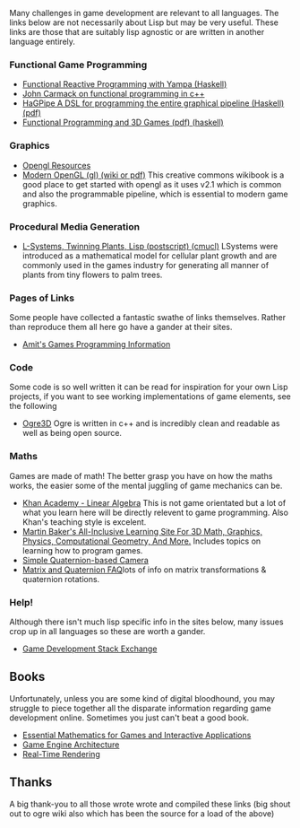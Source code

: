 Many challenges in game development are relevant to all languages. The links below are not necessarily about Lisp but may be very useful.
These links are those that are suitably lisp agnostic or are written in another language entirely.

=== Functional Game Programming ===
* [http://www.haskell.org/haskellwiki/Yampa Functional Reactive Programming with Yampa (Haskell)]
* [http://www.altdevblogaday.com/2012/04/26/functional-programming-in-c/ John Carmack on functional programming in c++]
* [http://www.idt.mdh.se/utbildning/exjobb/files/TR0811.pdf HaGPipe A DSL for programming the entire graphical pipeline (Haskell) (pdf)]
* [http://www.cse.unsw.edu.au/~pls/thesis/munc-thesis.pdf Functional Programming and 3D Games (pdf) (haskell)]

=== Graphics ===
* [[Opengl Resources]]
* [http://en.wikibooks.org/wiki/OpenGL_Programming#Modern_OpenGL Modern OpenGL (gl) (wiki or pdf)] This creative commons wikibook is a good place to get started with opengl as it uses v2.1 which is common and also the programmable pipeline, which is essential to modern game graphics.

=== Procedural Media Generation  ===
* [http://www.ii.uib.no/~knute/lsystems/lsystems.final.ps.gz L-Systems, Twinning Plants, Lisp (postscript) (cmucl)] LSystems were introduced as a mathematical model for cellular plant growth and are commonly used in the games industry for generating all manner of plants from tiny flowers to palm trees.

=== Pages of Links ===
Some people have collected a fantastic swathe of links themselves. Rather than reproduce them all here go have a gander at their sites.
* [http://www-cs-students.stanford.edu/~amitp/gameprog.html Amit's Games Programming Information]

=== Code ===
Some code is so well written it can be read for inspiration for your own Lisp projects, if you want to see working implementations of game elements, see the following
* [http://www.ogre3d.org/ Ogre3D] Ogre is written in c++ and is incredibly clean and readable as well as being open source.

=== Maths ===
Games are made of math! The better grasp you have on how the maths works, the easier some of the mental juggling of game mechanics can be.
* [http://www.khanacademy.org/math/linear-algebra Khan Academy - Linear Algebra] This is not game orientated but a lot of what you learn here will be directly relevent to game programming. Also Khan's teaching style is excelent.
* [http://www.euclideanspace.com/ Martin Baker's All-Inclusive Learning Site For 3D Math, Graphics, Physics, Computational Geometry, And More.] Includes topics on learning how to program games.
* [http://www.gamedev.net/page/resources/_/technical/math-and-physics/a-simple-quaternion-based-camera-r1997A Simple Quaternion-based Camera]
* [http://cxc.cfa.harvard.edu/mta/ASPECT/matrix_quat_faq/ Matrix and Quaternion FAQ]lots of info on matrix transformations & quaternion rotations. 

=== Help! ===
Although there isn't much lisp specific info in the sites below, many issues crop up in all languages so these are worth a gander.
* [http://gamedev.stackexchange.com/ Game Development Stack Exchange]

== Books ==
Unfortunately, unless you are some kind of digital bloodhound, you may struggle to piece together all the disparate information regarding game development online. Sometimes you just can't beat a good book.

* [http://www.amazon.com/Essential-Mathematics-Interactive-Applications-Edition/dp/0123742978 Essential Mathematics for Games and Interactive Applications]
* [http://www.amazon.com/Game-Engine-Architecture-Jason-Gregory/dp/1568814135 Game Engine Architecture]
* [http://www.amazon.com/Real-Time-Rendering-Third-Edition-Akenine-Moller/dp/1568814240 Real-Time Rendering]

== Thanks ==
A big thank-you to all those wrote wrote and compiled these links (big shout out to ogre wiki also which has been the source for a load of the above)